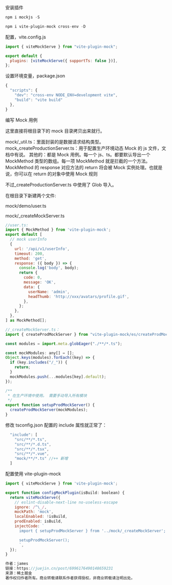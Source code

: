 安装插件

```js
npm i mockjs -S

npm i vite-plugin-mock cross-env -D
```

配置，vite.config.js

```js
import { viteMockServe } from "vite-plugin-mock";

export default {
  plugins: [viteMockServe({ supportTs: false })],
};
```

设置环境变量，package.json

```js
{
  "scripts": {
    "dev": "cross-env NODE_ENV=development vite",
    "build": "vite build"
  },
}
```

编写 Mock 用例

这里直接将根目录下的 mock 目录拷贝出来就行。

mock/\_util.ts：里面封装的是数据请求结构类型。
mock_createProductionServer.ts：用于配置生产环境动态 Mock 的 js 文件，文档中有说。
其他的：都是 Mock 用例。每一个 js、ts。都要默认导出一个 MockMethod 类型的数组。每一项 MockMethod 就是拦截的一个方法。MockMethod 的 response 对应方法的 return 将会被 Mock 实例处理。也就是说，你可以在 return 的对象中使用 Mock 规则

不过\_createProductionServer.ts 中使用了 Glob 导入。

在根目录下新建两个文件:

mock/demo/user.ts

mock/\_createMockServer.ts

```js
//user.ts:
import { MockMethod } from 'vite-plugin-mock';
export default [
  // mock userInfo
  {
    url: '/api/v1/userInfo',
    timeout: 200,
    method: 'get',
    response: ({ body }) => {
      console.log('body', body);
      return {
        code: 0,
        message: 'OK',
        data: {
          userName: 'admin',
          headThumb: 'http://xxx/avatars/profile.gif',
        },
      };
    },
  },
] as MockMethod[];


```

```js
//_createMockServer.ts：
import { createProdMockServer } from "vite-plugin-mock/es/createProdMockServer";

const modules = import.meta.globEager("./**/*.ts");

const mockModules: any[] = [];
Object.keys(modules).forEach((key) => {
  if (key.includes("/_")) {
    return;
  }
  mockModules.push(...modules[key].default);
});

/**
 * 在生产环境中使用。 需要手动导入所有模块
 */
export function setupProdMockServer() {
  createProdMockServer(mockModules);
}
```

修改 tsconfig.json 配置的 include 属性就正常了：

```js
  "include": [
    "src/**/*.ts",
    "src/**/*.d.ts",
    "src/**/*.tsx",
    "src/**/*.vue",
    "mock/**/*.ts" //++ 新增
  ]
```

配置使用 vite-plugin-mock

```js
import { viteMockServe } from 'vite-plugin-mock';

export function configMockPlugin(isBuild: boolean) {
  return viteMockServe({
    // eslint-disable-next-line no-useless-escape
    ignore: /^\_/,
    mockPath: 'mock',
    localEnabled: !isBuild,
    prodEnabled: isBuild,
    injectCode: `
      import { setupProdMockServer } from '../mock/_createMockServer';

      setupProdMockServer();
      `,
  });
}

作者：james
链接：https://juejin.cn/post/6996176490148659231
来源：稀土掘金
著作权归作者所有。商业转载请联系作者获得授权，非商业转载请注明出处。
```